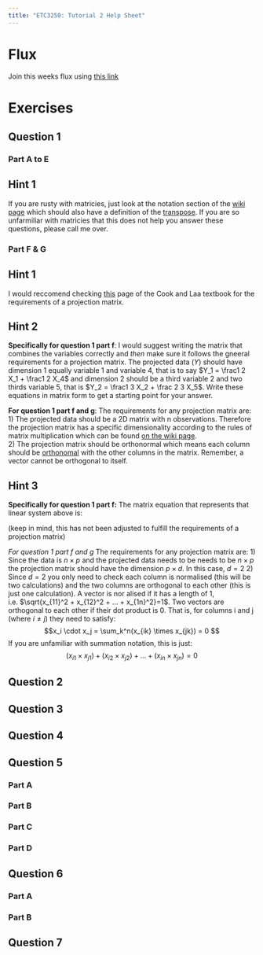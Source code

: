 ```yaml
---
title: "ETC3250: Tutorial 2 Help Sheet"
---
```

# Flux
Join this weeks flux using [this link](https://flux.qa/V3UHTY)

# Exercises
## Question 1
### Part A to E

::: {.callout-tip collapse="true"}
## Hint 1
If you are rusty with matricies, just look at the notation section of the [wiki page](https://en.wikipedia.org/wiki/Matrix_(mathematics)#Notation) which should also have a definition of the [transpose](https://en.wikipedia.org/wiki/Matrix_(mathematics)#Basic_operations). If you are so unfarmiliar with matricies that this does not help you answer these questions, please call me over.
:::

### Part F & G

::: {.callout-tip collapse="true"}
## Hint 1
I would reccomend checking [this](https://dicook.github.io/mulgar_book/2-notation.html) page of the Cook and Laa textbook for the requirements of a projection matrix.
:::

::: {.callout-tip collapse="true"}
## Hint 2
**Specifically for question 1 part f**:
I would suggest writing the matrix that combines the variables correctly and *then* make sure it follows the gneeral requirements for a projection matrix. The projected data ($Y$) should have dimension 1 equally variable 1 and variable 4, that is to say $Y_1 = \frac1 2 X_1 + \frac1 2 X_4$ and dimension 2 should be a third variable 2 and two thirds variable 5, that is $Y_2 = \frac1 3 X_2 + \frac 2 3 X_5$. Write these equations in matrix form to get a starting point for your answer.

**For question 1 part f and g**:
The requirements for any projection matrix are:
1) The projected data should be a 2D matrix with n observations. Therefore the projection matrix has a specific dimensionality according to the rules of matrix multiplication which can be found [on the wiki page](https://en.wikipedia.org/wiki/Matrix_(mathematics)#Basic_operations).  
2) The projection matrix should be orthonormal which means each column should be [orthonomal](https://en.wikipedia.org/wiki/Orthonormality) with the other columns in the matrix. Remember, a vector cannot be orthogonal to itself.
:::

::: {.callout-tip collapse="true"}
## Hint 3

**Specifically for question 1 part f:**
The matrix equation that represents that linear system above is:

\begin{align*}
{\mathbf A} = \left[\begin{array}{rr} 
-1/\sqrt{2} & 1/\sqrt{3} \\ 
0 & 0  \\
1/\sqrt{2} & 0 \\
0 & \sqrt{2}/\sqrt{3} \\
\end{array}\right] = \left[\begin{array}{rr} 
-1/\sqrt{2} & 1/\sqrt{3} \\ 
0 & 0  \\
1/\sqrt{2} & 0 \\
0 & \sqrt{2}/\sqrt{3} \\
\end{array}\right]
\end{align*}

(keep in mind, this has not been adjusted to fulfill the requirements of a projection matrix)

*For question 1 part f and g*
The requirements for any projection matrix are:
1) Since the data is $n \times p$  and the projected data needs to be needs to be $n \times p$ the projection matrix should have the dimension $p \times d$. In this case, $d=2$
2) Since $d=2$ you only need to check each column is normalised (this will be two calculations) and the two columns are orthogonal to each other (this is just one calculation). A vector is nor alised if it has a length of 1, i.e. $\sqrt{x_{11}^2 + x_{12}^2 + ... + x_{1n}^2}=1$. Two vectors are orthogonal to each other if their dot product is 0. That is, for columns i and j (where $i \neq j$) they need to satisfy: 
$$x_i \cdot x_j = \sum_k^n(x_{ik} \times x_{jk}) = 0 $$
If you are unfamiliar with summation notation, this is just:
$$(x_{i1} \times x_{j1}) + (x_{i2} \times x_{j2}) + ... + (x_{in} \times x_{jn}) = 0$$
:::

## Question 2
## Question 3
## Question 4
## Question 5
### Part A
### Part B
### Part C
### Part D
## Question 6
### Part A
### Part B
## Question 7